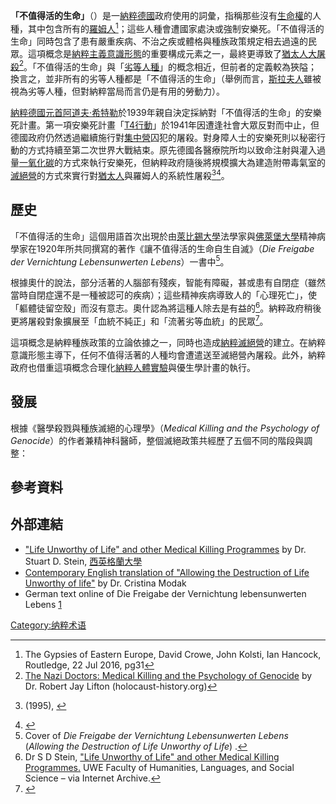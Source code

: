 {{納粹大屠殺}}
'''「不值得活的生命」'''（{{lang-de|"Lebensunwertes Leben"}}）是一[[納粹德國|納粹德國]]政府使用的詞彙，指稱那些沒有[[生命權|生命權]]的人種，其中包含所有的[[羅姆人|羅姆人]]<ref>The Gypsies of Eastern Europe, David Crowe, John Kolsti, Ian Hancock, Routledge, 22 Jul 2016, pg31</ref>；這些人種會遭國家處決或強制安樂死。「不值得活的生命」同時包含了患有嚴重疾病、不治之疾或體格與種族政策規定相去過遠的民眾。這項概念是[[納粹主義|納粹主義]][[意識形態|意識形態]]的重要構成元素之一，最終更導致了[[猶太人大屠殺|猶太人大屠殺]]<ref name=Lifton>[http://www.holocaust-history.org/lifton/LiftonT021.shtml The Nazi Doctors: Medical Killing and the Psychology of Genocide] {{Wayback|url=http://www.holocaust-history.org/lifton/LiftonT021.shtml |date=20070914033207 }} by Dr. Robert Jay Lifton (holocaust-history.org)</ref>。「不值得活的生命」與「[[次等人類|劣等人種]]」的概念相近，但前者的定義較為狹隘；換言之，並非所有的劣等人種都是「不值得活的生命」（舉例而言，[[斯拉夫人|斯拉夫人]]雖被視為劣等人種，但對納粹當局而言仍是有用的勞動力）。

[[元首_(納粹德國)|納粹德國元首]][[阿道夫·希特勒|阿道夫·希特勒]]於1939年親自決定採納對「不值得活的生命」的安樂死計畫。第一項安樂死計畫「[[T4行動|T4行動]]」於1941年因遭逢社會大眾反對而中止，但德國政府仍然透過{{link-en|14f13行動|Action 14f13|14f13行動}}繼續施行對[[集中營|集中營]]囚犯的屠殺。對身障人士的安樂死則以秘密行動的方式持續至第二次世界大戰結束。原先德國各醫療院所均以致命注射與灌入過量[[一氧化碳|一氧化碳]]的方式來執行安樂死，但納粹政府隨後將規模擴大為建造附帶毒氣室的[[滅絕營|滅絕營]]的方式來實行對[[猶太人|猶太人]]與羅姆人的系統性屠殺<ref>{{link-en|亨利·弗雷蘭德|Henry Friedlander|亨利·弗雷蘭德}} (1995), {{cite book |url=https://books.google.com/books?id=gqLDEKVk2nMC&pg=PA163&dq=%22richard+jenne%22&hl=en&ei=-Q0rTqKGGuPt0gH2oPCGCw&sa=X&oi=book_result&ct=result&resnum=8&ved=0CFYQ6AEwBw#v=onepage&q=%22richard%20jenne%22&f=false |title=The Origins of Nazi Genocide: From Euthanasia to the Final Solution |publisher=University of North Carolina Press, p. 163. |access-date=2017-02-22 |archive-date=2019-05-10 |archive-url=https://web.archive.org/web/20190510165033/https://books.google.com/books?id=gqLDEKVk2nMC&pg=PA163&dq=%22richard+jenne%22&hl=en&ei=-Q0rTqKGGuPt0gH2oPCGCw&sa=X&oi=book_result&ct=result&resnum=8&ved=0CFYQ6AEwBw#v=onepage&q=%22richard%20jenne%22&f=false |dead-url=no }}</ref><ref name="Evans">{{cite book |url=https://books.google.ca/books?id=cANnAAAAMAAJ&focus=searchwithinvolume&q=Richard+Jenne |title=Forgotten crimes: the Holocaust and people with disabilities |author=Suzanne E. Evans |page=93 |ISBN=1566635659 |access-date=2017-02-22 |archive-date=2019-05-10 |archive-url=https://web.archive.org/web/20190510175904/https://books.google.ca/books?id=cANnAAAAMAAJ&focus=searchwithinvolume&q=Richard+Jenne |dead-url=no }}</ref>。

==歷史==
「不值得活的生命」這個用語首次出現於由[[萊比錫大學|萊比錫大學]]法學家{{link-en|卡爾·賓登|Karl Binding|卡爾·賓登}}與[[佛萊堡大學|佛萊堡大學]]精神病學家{{link-en|阿爾弗雷德·奧什|Alfred Hoche|阿爾弗雷德·奧什}}在1920年所共同撰寫的著作《讓不值得活的生命自生自滅》（''Die Freigabe der Vernichtung Lebensunwerten Lebens''）一書中<ref> Cover of ''Die Freigabe der Vernichtung Lebensunwerten Lebens'' (''Allowing the Destruction of Life Unworthy of Life'') .</ref>。

根據奧什的說法，部分活著的人腦部有殘疾，智能有障礙，甚或患有自閉症（雖然當時自閉症還不是一種被認可的疾病）；這些精神疾病導致人的「心理死亡」，使「軀體徒留空殼」而沒有意志。奧什認為將這種人除去是有益的<ref name="SDS">Dr S D Stein, [https://web.archive.org/web/20130310151949/http://www.ess.uwe.ac.uk/genocide/mord.htm "Life Unworthy of Life" and other Medical Killing Programmes.] UWE Faculty of Humanities, Languages, and Social Science – via Internet Archive.</ref>。納粹政府稍後更將屠殺對象擴展至「血統不純正」和「流著劣等血統」的民眾<ref>{{Cite news |url=https://www.nytimes.com/1986/09/21/magazine/german-doctors-and-the-final-solution.html |title=German Doctors and the Final Solution |date=September 21, 1986 |author=Robert Jay Lifton |work=The New York Times |accessdate=2017-02-22 |archive-date=2020-12-08 |archive-url=https://web.archive.org/web/20201208002102/https://www.nytimes.com/1986/09/21/magazine/german-doctors-and-the-final-solution.html |dead-url=no }}</ref>。

這項概念是納粹種族政策的立論依據之一，同時也造成[[滅絕營|納粹滅絕營]]的建立。在納粹意識形態主導下，任何不值得活著的人種均會遭遣送至滅絕營內屠殺。此外，納粹政府也借重這項概念合理化[[納粹人體實驗|納粹人體實驗]]與優生學計畫的執行。

==發展==
{{portal|納粹德國}}
根據《醫學殺戮與種族滅絕的心理學》（''Medical Killing and the Psychology of Genocide''）的作者兼精神科醫師{{link-en|羅伯特·傑伊·利夫頓|Robert Jay Lifton|羅伯特·傑伊·利夫頓}}，整個滅絕政策共經歷了五個不同的階段與調整：
{{quote|納粹政權執行對「不值得活的生命」的政策方針時，共可分為五個步驟：第一步是[[纳粹优生学|強迫絕育]]。接著是殺害醫院內的身障兒童；第三步是在備有毒氣瓦斯的特定場所內殺害多數來自於精神病院的殘疾人士。隨後，屠殺對象擴展至[[納粹集中營|納粹集中營]]與[[滅絕營|滅絕營]]內的殘疾囚犯。最後一步才是滅絕營內的無差別大屠殺。<ref name=Lifton/>}}

==參考資料==
{{Reflist}}

==外部連結==
* [https://web.archive.org/web/20130310151949/http://www.ess.uwe.ac.uk/genocide/mord.htm "Life Unworthy of Life" and other Medical Killing Programmes] by Dr. Stuart D. Stein, [[西英格蘭大學|西英格蘭大學]]
* [http://lifeunworthyoflife.com Contemporary English translation of "Allowing the Destruction of Life Unworthy of life"]{{Wayback|url=http://lifeunworthyoflife.com/ |date=20201115220910 }} by Dr. Cristina Modak
* German text online of Die Freigabe der Vernichtung lebensunwerten Lebens [http://lifeunworthyoflife.com/die-freigabe-der-vernichtung-lebensunwerten-lebens/9.htm]{{Wayback|url=http://lifeunworthyoflife.com/die-freigabe-der-vernichtung-lebensunwerten-lebens/9.htm |date=20201104052906 }}
{{The Holocaust}}
[[Category:纳粹术语|Category:纳粹术语]]